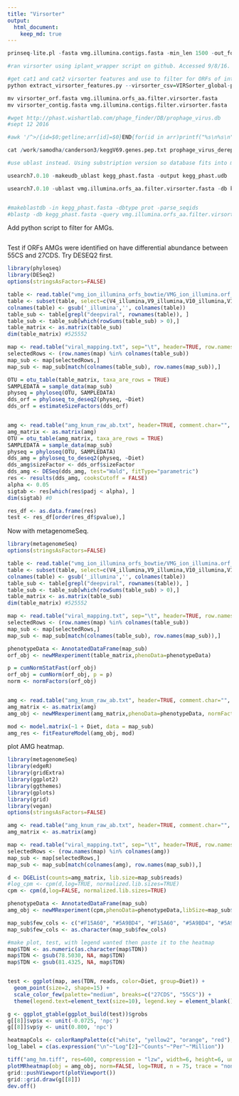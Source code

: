 ```yaml
---
title: "Virsorter"
output:
  html_document:
    keep_md: true
---
```


```r
prinseq-lite.pl -fasta vmg.illumina.contigs.fasta -min_len 1500 -out_format 1 -out_good vmg.illumina.contigs.1500

#ran virsorter using iplant_wrapper script on github. Accessed 9/8/16.

#get cat1 and cat2 virsorter features and use to filter for ORFs of interest
python extract_virsorter_features.py --virsorter_csv=VIRSorter_global-phage-signal_1.5kb_viromes.csv --contig_fasta=vmg.illumina.contigs.1500.fasta --orf_fasta=vmg.illumina.orfs_aa.filter.fasta 

mv virsorter_orf.fasta vmg.illumina.orfs_aa.filter.virsorter.fasta
mv virsorter_contig.fasta vmg.illumina.contigs.filter.virsorter.fasta

#wget http://phast.wishartlab.com/phage_finder/DB/prophage_virus.db
#sept 12 2016

#awk '/^>/{id=$0;getline;arr[id]=$0}END{for(id in arr)printf("%s\n%s\n",id,arr[id])}' prophage_virus.db > prophage_virus_derep.db

cat /work/samodha/canderson3/keggV69.genes.pep.txt prophage_virus_derep.db > kegg_phast.fasta

#use ublast instead. Using substription version so database fits into memory. Cant reproduce as a result.

usearch7.0.10 -makeudb_ublast kegg_phast.fasta -output kegg_phast.udb

usearch7.0.10 -ublast vmg.illumina.orfs_aa.filter.virsorter.fasta -db kegg_phast.udb -evalue 0.0001 -blast6out vmg.illumina.orfs_aa.filter.virsorter.kegg_phast_ublast.txt -strand both -top_hits_only -threads 10


#makeblastdb -in kegg_phast.fasta -dbtype prot -parse_seqids
#blastp -db kegg_phast.fasta -query vmg.illumina.orfs_aa.filter.virsorter.fasta -out vmg.illumina.orfs_aa.filter.virsorter.blastp_kegg.txt -evalue 0.00001 -outfmt "6 std qcovs qcovhsp" -max_target_seqs 1 -num_threads 10
```

Add python script to filter for AMGs.

```r



```

Test if ORFs AMGs were identified on have differential abundance between 55CS and 27CDS. Try DESEQ2 first.

```r
library(phyloseq)
library(DESeq2)
options(stringsAsFactors=FALSE)

table <- read.table("vmg_ion_illumina_orfs_bowtie/VMG_ion_illumina.orf_raw_abundance.txt", header=TRUE, comment.char="", sep='\t', row.names=1, skip=1)
table <- subset(table, select=c(V4_illumina,V9_illumina,V10_illumina,V11_illumina,V12_illumina,V13_illumina))
colnames(table) <- gsub('_illumina','', colnames(table))
table_sub <- table[grepl("deepviral", rownames(table)), ]
table_sub <- table_sub[which(rowSums(table_sub) > 0),]
table_matrix <- as.matrix(table_sub)
dim(table_matrix) #525552

map <- read.table("viral_mapping.txt", sep="\t", header=TRUE, row.names=1, comment.char="")
selectedRows <- (row.names(map) %in% colnames(table_sub))
map_sub <- map[selectedRows,]
map_sub <- map_sub[match(colnames(table_sub), row.names(map_sub)),]

OTU = otu_table(table_matrix, taxa_are_rows = TRUE)
SAMPLEDATA = sample_data(map_sub)
physeq = phyloseq(OTU, SAMPLEDATA)
dds_orf = phyloseq_to_deseq2(physeq, ~Diet)
dds_orf = estimateSizeFactors(dds_orf)


amg <- read.table("amg_knum_raw_ab.txt", header=TRUE, comment.char="", sep='\t', row.names=1)
amg_matrix <- as.matrix(amg)
OTU = otu_table(amg_matrix, taxa_are_rows = TRUE)
SAMPLEDATA = sample_data(map_sub)
physeq = phyloseq(OTU, SAMPLEDATA)
dds_amg = phyloseq_to_deseq2(physeq, ~Diet)
dds_amg$sizeFactor <- dds_orf$sizeFactor
dds_amg <- DESeq(dds_amg, test="Wald", fitType="parametric")
res <- results(dds_amg, cooksCutoff = FALSE)
alpha <- 0.05
sigtab <- res[which(res$padj < alpha), ]
dim(sigtab) #0

res_df <- as.data.frame(res)
test <- res_df[order(res_df$pvalue),] 
```

Now with metagenomeSeq.

```r
library(metagenomeSeq)
options(stringsAsFactors=FALSE)

table <- read.table("vmg_ion_illumina_orfs_bowtie/VMG_ion_illumina.orf_raw_abundance.txt", header=TRUE, comment.char="", sep='\t', row.names=1, skip=1)
table <- subset(table, select=c(V4_illumina,V9_illumina,V10_illumina,V11_illumina,V12_illumina,V13_illumina))
colnames(table) <- gsub('_illumina','', colnames(table))
table_sub <- table[grepl("deepviral", rownames(table)), ]
table_sub <- table_sub[which(rowSums(table_sub) > 0),]
table_matrix <- as.matrix(table_sub)
dim(table_matrix) #525552

map <- read.table("viral_mapping.txt", sep="\t", header=TRUE, row.names=1, comment.char="")
selectedRows <- (row.names(map) %in% colnames(table_sub))
map_sub <- map[selectedRows,]
map_sub <- map_sub[match(colnames(table_sub), row.names(map_sub)),]

phenotypeData <- AnnotatedDataFrame(map_sub)
orf_obj <- newMRexperiment(table_matrix,phenoData=phenotypeData)

p = cumNormStatFast(orf_obj)
orf_obj = cumNorm(orf_obj, p = p)
norm <- normFactors(orf_obj)


amg <- read.table("amg_knum_raw_ab.txt", header=TRUE, comment.char="", sep='\t', row.names=1)
amg_matrix <- as.matrix(amg)
amg_obj <- newMRexperiment(amg_matrix,phenoData=phenotypeData, normFactors = norm)

mod <- model.matrix(~1 + Diet, data = map_sub)
amg_res <- fitFeatureModel(amg_obj, mod)
```

plot AMG heatmap.

```r
library(metagenomeSeq)
library(edgeR)
library(gridExtra)
library(ggplot2)
library(ggthemes)
library(gplots)
library(grid)
library(vegan)
options(stringsAsFactors=FALSE)

amg <- read.table("amg_knum_raw_ab.txt", header=TRUE, comment.char="", sep='\t', row.names=1)
amg_matrix <- as.matrix(amg)

map <- read.table("viral_mapping.txt", sep="\t", header=TRUE, row.names=1, comment.char="")
selectedRows <- (row.names(map) %in% colnames(amg))
map_sub <- map[selectedRows,]
map_sub <- map_sub[match(colnames(amg), row.names(map_sub)),]

d <- DGEList(counts=amg_matrix, lib.size=map_sub$reads)
#log_cpm <- cpm(d,log=TRUE, normalized.lib.sizes=TRUE)
cpm <- cpm(d,log=FALSE, normalized.lib.sizes=TRUE)

phenotypeData <- AnnotatedDataFrame(map_sub)
amg_obj <- newMRexperiment(cpm,phenoData=phenotypeData,libSize=map_sub$reads)

map_sub$few_cols <- c("#F15A60", "#5A9BD4", "#F15A60", "#5A9BD4", "#5A9BD4", "#F15A60")
map_sub$few_cols <- as.character(map_sub$few_cols)

#make plot, test, with legend wanted then paste it to the heatmap
map$TDN <- as.numeric(as.character(map$TDN))
map$TDN <- gsub(78.5030, NA, map$TDN)
map$TDN <- gsub(81.4325, NA, map$TDN)


test <- ggplot(map, aes(TDN, reads, color=Diet, group=Diet)) + 
  geom_point(size=2, shape=15) +
  scale_color_few(palette="medium", breaks=c("27CDS", "55CS")) +
  theme(legend.text=element_text(size=10), legend.key = element_blank(), legend.title = element_blank(), legend.key.height = unit(0.35, "cm"), legend.key.width = unit(0.01, "cm"), legend.background = element_rect(fill=alpha('white', 0.0)))

g <- ggplot_gtable(ggplot_build(test))$grobs
g[[8]]$vp$x <- unit(-0.0725, 'npc')
g[[8]]$vp$y <- unit(0.800, 'npc')

heatmapCols <- colorRampPalette(c("white", "yellow2", "orange", "red"), space = "rgb")(50)
log_label = c(as.expression("\n"~"Log"[2]~"Counts"~"Per"~"Million"))

tiff("amg_hm.tiff", res=600, compression = "lzw", width=6, height=6, units="in") 
plotMRheatmap(obj = amg_obj, norm=FALSE, log=TRUE, n = 75, trace = "none", col = heatmapCols, ColSideColors = map_sub$few_cols, labRow=NA, srtCol=0, key = FALSE, labCol=NA, margins=c(1,1), distfun = function(x) vegdist(x, method = "bray"), hclustfun = function(x) hclust(x, method = "ward.D2"))
grid::pushViewport(plotViewport())
grid::grid.draw(g[[8]])
dev.off()
```
